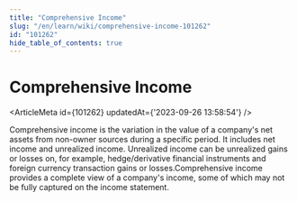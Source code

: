 ```yaml
---
title: "Comprehensive Income"
slug: "/en/learn/wiki/comprehensive-income-101262"
id: "101262"
hide_table_of_contents: true
---
```



# Comprehensive Income

<ArticleMeta id={101262} updatedAt={'2023-09-26 13:58:54'} />
<div className='border-solid border-b border-t-0 my-4 border-[var(--ifm-color-gray-300)]' />

Comprehensive income is the variation in the value of a company's net assets from non-owner sources during a specific period. It includes net income and unrealized income. Unrealized income can be unrealized gains or losses on, for example, hedge/derivative financial instruments and foreign currency transaction gains or losses.Comprehensive income provides a complete view of a company's income, some of which may not be fully captured on the income statement.
